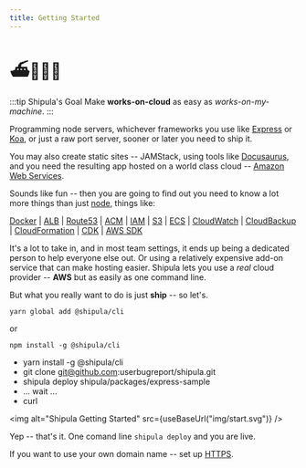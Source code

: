 ```yaml
---
title: Getting Started
---
```



# ⛴🧛🏻‍♂️

:::tip Shipula's Goal
Make **works-on-cloud** as easy as _works-on-my-machine_.
:::

Programming node servers, whichever frameworks you use like [Express](https://expressjs.com/) or [Koa](https://koajs.com/), or just a raw port server, sooner or later you need to ship it.

You may also create static sites -- JAMStack, using tools like [Docusaurus](https://docusaurus.io/), and you need the resulting app hosted on a world class cloud -- [Amazon Web Services](http://aws.amazon.com).

Sounds like fun -- then you are going to find out you need to know a lot more things than just [node](https://nodejs.org), things like:

[Docker](http://docker.com)
| [ALB](https://docs.aws.amazon.com/elasticloadbalancing/latest/application/introduction.html)
| [Route53](https://docs.aws.amazon.com/Route53/latest/DeveloperGuide/Welcome.html)
| [ACM](https://docs.aws.amazon.com/acm/latest/userguide/acm-overview.html)
| [IAM](https://docs.aws.amazon.com/IAM/latest/UserGuide/introduction.html)
| [S3](https://docs.aws.amazon.com/AmazonS3/latest/gsg/GetStartedWithS3.html)
| [ECS](https://docs.aws.amazon.com/AmazonECS/latest/developerguide/Welcome.html)
| [CloudWatch](https://docs.aws.amazon.com/AmazonCloudWatch/latest/monitoring/WhatIsCloudWatch.html)
| [CloudBackup](https://docs.aws.amazon.com/aws-backup/latest/devguide/whatisbackup.html)
| [CloudFormation](https://docs.aws.amazon.com/AWSCloudFormation/latest/UserGuide/Welcome.html)
| [CDK](https://docs.aws.amazon.com/cdk/latest/guide/home.html)
| [AWS SDK](https://docs.aws.amazon.com/sdk-for-javascript/v2/developer-guide/welcome.html)

It's a lot to take in, and in most team settings, it ends up being a dedicated person to help everyone else out.
Or using a relatively expensive add-on service that can make hosting easier.
Shipula lets you use a _real_ cloud provider -- **AWS** but as easily as one command line.

But what you really want to do is just **ship** -- so let's.

```shell
yarn global add @shipula/cli
```

or

```shell
npm install -g @shipula/cli
```

- yarn install -g @shipula/cli
- git clone git@github.com:userbugreport/shipula.git
- shipula deploy shipula/packages/express-sample
- ... wait ...
- curl

<img alt="Shipula Getting Started" src={useBaseUrl("img/start.svg")} />



Yep -- that's it.
One comand line `shipula deploy` and you are live.

If you want to use your own domain name -- set up [HTTPS](./cookbook/https).
